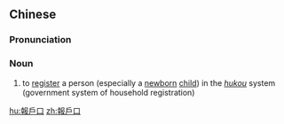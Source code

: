 {{also|报户口}}
==Chinese==
{{zh-forms|s=报户口|type=12}}

===Pronunciation===
{{zh-pron
|m=bàohùkǒu,tl=y
|c=bou3 wu6 hau2
|cat=n
}}

===Noun===
{{zh-noun}}

# to [[register]] a person (especially a [[newborn]] [[child]]) in the ''[[hukou]]'' system (government system of household registration)

[[hu:報戶口]]
[[zh:報戶口]]